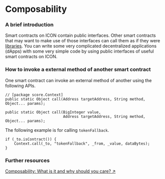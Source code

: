 # Composability

### A brief introduction

Smart contracts on ICON contain public interfaces. Other smart contracts that may want to make use of those interfaces can call them as if they were [libraries](/develop-on-icon-chain/smart-contracts/smart-contract-libraries). You can write some very complicated decentralized applications (dApps) with some very simple code by using public interfaces of useful smart contracts on ICON.

### How to invoke a external method of another smart contract

One smart contract can invoke an external method of another using the following APIs.

```
// [package score.Context]
public static Object call(Address targetAddress, String method, Object... params);

public static Object call(BigInteger value,
                          Address targetAddress, String method, Object... params);
```

The following example is for calling `tokenFallback`.

```
if (_to.isContract()) {
    Context.call(_to, "tokenFallback", _from, _value, dataBytes);
}
```

### Further resources

[Composability: What is it and why should you care? ↗](https://www.progress.com/blogs/what-composability-why-should-you-care#:~:text=Composability%20is%20the%20ability%20to,continue%20to%20swap%20and%20build.)
